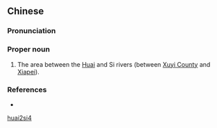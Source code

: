 ==Chinese==
{{zh-forms}}

===Pronunciation===
{{zh-pron
|m=Huái Sì
|cat=pn
}}

===Proper noun===
{{zh-proper noun}}

# {{lb|zh|archaic}} The area between the [[w:Huai River|Huai]] and Si rivers (between [[w:Xuyi County|Xuyi County]] and [[w:Xuzhou|Xiapei]]).

===References===
* {{cite-book
|last=Luo
|first=Guanzhong
|authorlink=w:Luo Guanzhong
|coauthors=
|year=2006
|title=Annotated [[s:Romance of the Three Kingdoms/Chapter 2#9|Romance of the Three Kingdoms/Chapter 2]], page 28, note 22
|language=Mandarin
|publisher=
|location=
|isbn=957911305X
}}

[[Category:Mandarin archaic terms|huai2si4]]